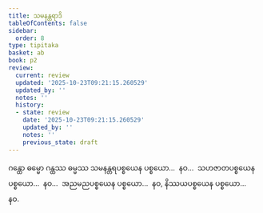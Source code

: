 ```yaml
---
title: သမနန္တရာဒိ
tableOfContents: false
sidebar:
  order: 8
type: tipitaka
basket: ab
book: p2
review:
  current: review
  updated: '2025-10-23T09:21:15.260529'
  updated_by: ''
  notes: ''
  history:
  - state: review
    date: '2025-10-23T09:21:15.260529'
    updated_by: ''
    notes: ''
    previous_state: draft
---
```



<ReviewStatus review={frontmatter.review} showDetails={true} />

<HypothesisAnnotation frontmatter={frontmatter} />

<DynamicBreadcrumb />

<Division number="27" book="p2" e="ch" v="38" p="164">

<Paragraph number="1673" book="p2">
ဂန္ထော ဓမ္မော ဂန္ထဿ ဓမ္မဿ သမနန္တရပစ္စယေန ပစ္စယော…  နဝ…  သဟဇာတပစ္စယေန ပစ္စယော…  နဝ…  အညမညပစ္စယေန ပစ္စယော…  နဝ, နိဿယပစ္စယေန ပစ္စယော…  နဝ.
</Paragraph>
</Division>